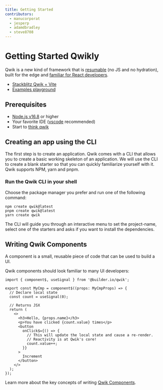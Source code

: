 ```yaml
---
title: Getting Started
contributors:
  - manucorporat
  - jesperp
  - adamdbradley
  - steve8708
---
```


# Getting Started Qwikly

Qwik is a new kind of framework that is [resumable](../concepts/resumable/index.mdx) (no JS and no hydration), built for the edge and [familiar for React developers](../cheat/qwik-react/index.mdx).

- [Stackblitz Qwik + Vite](https://qwik.new)
- [Examples playground](/examples/reactivity/counter/)

## Prerequisites

- [Node.js v16.8](https://nodejs.org/en/download/) or higher
- Your favorite IDE ([vscode](https://code.visualstudio.com/) recommended)
- Start to [think qwik](../think-qwik/index.mdx)

## Creating an app using the CLI

The first step is to create an application. Qwik comes with a CLI that allows you to create a basic working skeleton of an application. We will use the CLI to create a blank starter so that you can quickly familiarize yourself with it. Qwik supports NPM, yarn and pnpm.

### Run the Qwik CLI in your shell

Choose the package manager you prefer and run one of the following command:

```shell
npm create qwik@latest
pnpm create qwik@latest
yarn create qwik
```

The CLI will guide you through an interactive menu to set the project-name, select one of the starters and asks if you want to install the dependencies.

## Writing Qwik Components

A component is a small, reusable piece of code that can be used to build a UI.

Qwik components should look familiar to many UI developers:

```tsx
import { component$, useSignal } from '@builder.io/qwik';

export const MyCmp = component$((props: MyCmpProps) => {
  // Declare local state
  const count = useSignal(0);

  // Returns JSX
  return (
    <>
      <h3>Hello, {props.name}</h3>
      <p>You have clicked {count.value} times</p>
      <button
        onClick$={() => {
          // This will update the local state and cause a re-render.
          // Reactivity is at Qwik's core!
          count.value++;
        }}
      >
        Increment
      </button>
    </>
  );
});
```

Learn more about the key concepts of writing [Qwik Components](../components/overview/index.mdx).
